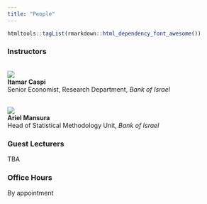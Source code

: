 ```yaml
---
title: "People"
---
```


```r
htmltools::tagList(rmarkdown::html_dependency_font_awesome())
```


### Instructors

<br>
![](figures/itamar.png) <br>
**Itamar Caspi** <br>
Senior Economist, Research Department, *Bank of Israel* <br>
[<i class="fa fa-home"></i> ](http://www.itamarcaspi.net/) 
[<i class="fa fa-envelope"></i> ](mailto:caspi.itamar@gmail.com)
[<i class="fa fa-github"></i> ](https://github.com/itamarcaspi/)
[<i class="fa fa-linkedin"></i> ](https://www.linkedin.com/in/itamar-caspi/)
[<i class="fa fa-twitter-square"></i> ](https://twitter.com/itamarcaspi/)

<br>
![](figures/ariel.png) <br>
**Ariel Mansura** <br>
Head of Statistical Methodology Unit, *Bank of Israel* <br>
[<i class="fa fa-envelope"></i>](mailto:ariel.mansura@boi.org.il)


### Guest Lecturers

TBA  

### Office Hours

By appointment  
